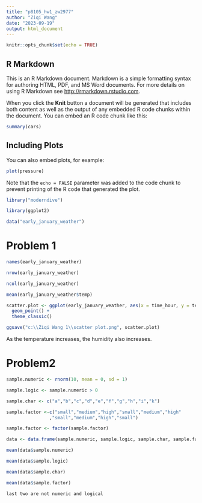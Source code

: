 ---
title: "p8105_hw1_zw2977"
author: "Ziqi Wang"
date: "2023-09-19"
output: html_document
---

```{r setup, include=FALSE}
knitr::opts_chunk$set(echo = TRUE)
```

## R Markdown

This is an R Markdown document. Markdown is a simple formatting syntax for authoring HTML, PDF, and MS Word documents. For more details on using R Markdown see <http://rmarkdown.rstudio.com>.

When you click the **Knit** button a document will be generated that includes both content as well as the output of any embedded R code chunks within the document. You can embed an R code chunk like this:

```{r cars}
summary(cars)
```

## Including Plots

You can also embed plots, for example:

```{r pressure, echo=FALSE}
plot(pressure)
```

Note that the `echo = FALSE` parameter was added to the code chunk to prevent printing of the R code that generated the plot.

```{r}
library("moderndive")

library(ggplot2)

data("early_january_weather")
```

# Problem 1

```{r}
names(early_january_weather)

nrow(early_january_weather)

ncol(early_january_weather)

mean(early_january_weather$temp)

scatter.plot <- ggplot(early_january_weather, aes(x = time_hour, y = temp, colour = humid)) +
  geom_point() +
  theme_classic()

ggsave("c:\\Ziqi Wang 1\\scatter plot.png", scatter.plot)
```

As the temperature increases, the humidity also increases.

# Problem2

```{r}
sample.numeric <- rnorm(10, mean = 0, sd = 1)

sample.logic <- sample.numeric > 0

sample.char <- c("a","b","c","d","e","f","g","h","i","k")

sample.factor <-c("small","medium","high","small","medium","high"
                ,"small","medium","high","small")

sample.factor <- factor(sample.factor)

data <- data.frame(sample.numeric, sample.logic, sample.char, sample.factor)

mean(data$sample.numeric)

mean(data$sample.logic)

mean(data$sample.char)

mean(data$sample.factor)

last two are not numeric and logical
```

